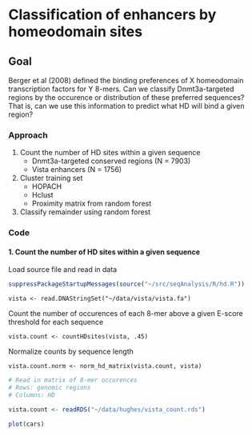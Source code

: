 Classification of enhancers by homeodomain sites
========================================================

Goal
----------
Berger et al (2008) defined the binding preferences of X homeodomain transcription factors for Y 8-mers. Can we classify Dnmt3a-targeted regions by the occurence or distribution of these preferred sequences? That is, can we use this information to predict what HD will bind a given region? 

### Approach
1. Count the number of HD sites within a given sequence
    * Dnmt3a-targeted conserved regions (N = 7903)
    * Vista enhancers (N = 1756)
2. Cluster training set
    * HOPACH
    * Hclust
    * Proximity matrix from random forest
3. Classify remainder using random forest

### Code

#### 1. Count the number of HD sites within a given sequence

Load source file and read in data
```r
suppressPackageStartupMessages(source("~/src/seqAnalysis/R/hd.R"))
```
```
vista <- read.DNAStringSet("~/data/vista/vista.fa")
```
Count the number of occurences of each 8-mer above a given E-score threshold for each sequence
```
vista.count <- countHDsites(vista, .45)
```

Normalize counts by sequence length
```
vista.count.norm <- norm_hd_matrix(vista.count, vista)
```

```r
# Read in matrix of 8-mer occurences
# Rows: genomic regions
# Columns: HD

vista.count <- readRDS("~/data/hughes/vista_count.rds")
```



```r
plot(cars)
```

